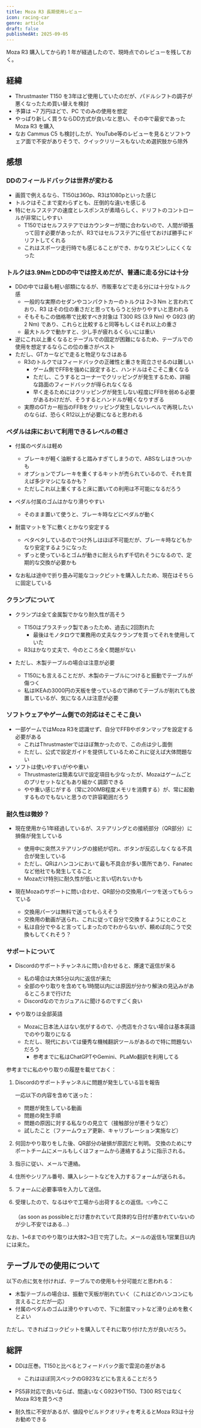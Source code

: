 ```yaml
---
title: Moza R3 長期使用レビュー
icon: racing-car
genre: article
draft: false
publishedAt: 2025-09-05
---
```


Moza R3 購入してから約 1 年が経過したので、現時点でのレビューを残しておく。

## 経緯

- Thrustmaster T150 を3年ほど使用していたのだが、パドルシフトの調子が悪くなったため買い替えを検討
- 予算は ~7 万円ほどで、PC でのみの使用を想定
- やっぱり新しく買うならDD方式が良いなと思い、その中で最安であった Moza R3 を購入
- なお Cammus C5 も検討したが、YouTube等のレビューを見るとソフトウェア面で不安がありそうで、クイックリリースもないため選択肢から除外

## 感想

### DDのフィールドバックは世界が変わる

- 画質で例えるなら、T150は360p、R3は1080pといった感じ
- トルクはそこまで変わらずとも、圧倒的な違いを感じる
- 特にセルフステアの速度とレスポンスが素晴らしく、ドリフトのコントロールが非常にしやすい
  - T150ではセルフステアではカウンターが間に合わないので、人間が頑張って回す必要があったが、R3ではセルフステアに任せておけば勝手にドリフトしてくれる
  - これはスポーツ走行時でも感じることができ、かなりスピンしにくくなった

### トルクは3.9NmとDDの中では控えめだが、普通に走る分には十分

- DDの中では最も軽い部類になるが、市販車などで走る分には十分なトルク感
  - 一般的な実際のセダンやコンパクトカーのトルクは 2~3 Nm と言われており、R3 はその位の重さだと思ってもらうと分かりやすいと思われる
  - そもそもこの価格帯で比較すべき対象は T300 RS (3.9 Nm) や G923 (約 2 Nm) であり、これらと比較すると同等もしくはそれ以上の重さ
  - 最大トルクで動かすと、少し手が疲れるくらいには重い
- 逆にこれ以上重くなるとテーブルでの固定が困難になるため、テーブルでの使用を想定するならこの位の重さがベスト
- ただし、GTカーなどで走ると物足りなさはある
  - R3のトルクではフィードバックの正確性と重さを両立させるのは難しい
    - ゲーム側でFFBを強めに設定すると、ハンドルはそこそこ重くなる
    - ただし、こうするとコーナーでクリッピングが発生するため、詳細な路面のフィードバックが得られなくなる
    - 早く走るためにはクリッピングが発生しない程度にFFBを弱める必要があるわけだが、そうするとハンドルが軽くなりすぎる
  - 実際のGTカー相当のFFBをクリッピング発生しないレベルで再現したいのならば、恐らくR12以上が必要になると思われる

### ペダルは床において利用できるレベルの軽さ

- 付属のペダルは軽め
  - ブレーキが軽く油断すると踏みすぎてしまうので、ABSなしはきついかも
  - オプションでブレーキを重くするキットが売られているので、それを買えば多少マシになるかも？
  - ただしこれ以上重くすると床に置いての利用は不可能になるだろう

- ペダル付属のゴムはかなり滑りやすい
  - そのまま置いて使うと、ブレーキ時などにペダルが動く

- 耐震マットを下に敷くとかなり安定する
  - ベタベタしているのでつけ外しはほぼ不可能だが、ブレーキ時などもかなり安定するようになった
  - ずっと使っているとゴムが動きに耐えられず千切れそうになるので、定期的な交換が必要かも

- なお私は途中で折り畳み可能なコックピットを購入したため、現在はそちらに固定している

### クランプについて

- クランプは全て金属製でかなり耐久性が高そう
  - T150はプラスチック製であったため、過去に2回割れた
    - 最後はモノタロウで業務用の丈夫なクランプを買ってそれを使用していた
  - R3はかなり丈夫で、今のところ全く問題がない

- ただし、木製テーブルの場合は注意が必要
  - T150にも言えることだが、木製のテーブルにつけると振動でテーブルが傷つく
  - 私はIKEAの3000円の天板を使っているので諦めてテーブルが削れても放置しているが、気になる人は注意が必要

### ソフトウェアやゲーム側での対応はそこそこ良い

- 一部ゲームではMoza R3を認識せず、自分でFFBやボタンマップを設定する必要がある
  - これはThrustmasterではほぼ無かったので、この点は少し面倒
  - ただし、公式で設定ガイドを提供しているためこれに従えば大体問題ない
- ソフトは使いやすいがやや重い
  - Thrustmasterは簡素なUIで設定項目も少なったが、Mozaはゲームごとのプリセットなどもあり細かく調節できる
  - やや重い感じがする（常に200MB程度メモリを消費する）が、常に起動するものでもないと思うので許容範囲だろう

### 耐久性は微妙？

- 現在使用から1年経過しているが、ステアリングとの接続部分（QR部分）に損傷が発生している
  - 使用中に突然ステアリングの接続が切れ、ボタンが反応しなくなる不具合が発生している
  - ただし、QRはハンコンにおいて最も不具合が多い箇所であり、Fanatecなど他社でも発生してること
  - Mozaだけ特別に耐久性が低いと言い切れないかも

- 現在Mozaのサポートに問い合わせ、QR部分の交換用パーツを送ってもらっている
  - 交換用パーツは無料で送ってもらえそう
  - 交換用の動画が送られ、これに従って自分で交換するようにとのこと
  - 私は自分でやると言ってしまったのでわからないが、頼めば向こうで交換もしてくれそう？

### サポートについて

- Discordのサポートチャンネルに問い合わせると、爆速で返信が来る
  - 私の場合は大体5分以内に返信が来た
  - 全部のやり取りを含めても1時間以内には原因が分かり解決の見込みがあるところまで行けた
  - Discordなのでカジュアルに聞けるのですごく良い

- やり取りは全部英語
  - Mozaに日本法人はない気がするので、小売店を介さない場合は基本英語でのやり取りになる
  - ただし、現代においては優秀な機械翻訳ツールがあるので特に問題ないだろう
    - 参考までに私はChatGPTやGemini、PLaMo翻訳を利用してる

参考までに私のやり取りの履歴を載せておく：

1. Discordのサポートチャンネルに問題が発生している旨を報告

   一応以下の内容を含めて送った：

   - 問題が発生している動画
   - 問題の発生手順
   - 問題の原因に対する私なりの見立て（接触部分が悪そうなど）
   - 試したこと（ファームウェア更新、キャリブレーション実施など）

2. 何回かやり取りをした後、QR部分の破損が原因だと判明。
   交換のためにサポートチームにメールもしくはフォームから連絡するように指示される。

3. 指示に従い、メールで連絡。

4. 住所やシリアル番号、購入レシートなどを入力するフォームが送られる。

5. フォームに必要事項を入力して送信。

6. 受理したので、なるはやで工場から出荷するとの返信。👈今ここ

   （as soon as possibleとだけ書かれていて具体的な日付が書かれていないのが少し不安ではある…）

なお、1\~6までのやり取りは大体2\~3日で完了した。メールの返信も1営業日以内には来た。

## テーブルでの使用について

以下の点に気を付ければ、テーブルでの使用も十分可能だと思われる：

- 木製テーブルの場合は、振動で天板が削れていく（これはどのハンコンにも言えることだが一応）
- 付属のペダルのゴムは滑りやすいので、下に耐震マットなど滑り止めを敷くとよい

ただし、できればコックピットを購入してそれに取り付けた方が良いだろう。

## 総評

- DDは圧巻。T150と比べるとフィードバック面で雲泥の差がある
  - これはほぼ同スペックのG923などにも言えることだろう

- PS5非対応で良いならば、間違いなくG923やT150、T300 RSではなくMoza R3を買うべき

- 耐久性に不安があるが、値段やビルドクオリティを考えるとMoza R3は十分お勧めできる
